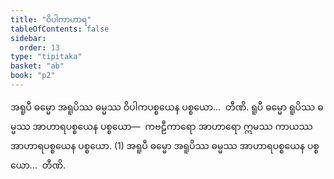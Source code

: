 ```yaml
---
title: "ဝိပါကာဟာရ"
tableOfContents: false
sidebar:
  order: 13
type: "tipitaka"
basket: "ab"
book: "p2"
---
```



<DynamicBreadcrumb />

<Division number="121" book="p2" e="ch" v="38" p="89">

<Paragraph number="819" book="p2">
အရူပီ ဓမ္မော အရူပိဿ ဓမ္မဿ ဝိပါကပစ္စယေန ပစ္စယော…  တီဏိ.
</Paragraph>

<Paragraph number="820" book="p2">
ရူပီ ဓမ္မော ရူပိဿ ဓမ္မဿ အာဟာရပစ္စယေန ပစ္စယော—  ကဗဠီကာရော အာဟာရော ဣမဿ ကာယဿ အာဟာရပစ္စယေန ပစ္စယော. (1)
</Paragraph>

<Paragraph number="821" book="p2">
အရူပီ ဓမ္မော အရူပိဿ ဓမ္မဿ အာဟာရပစ္စယေန ပစ္စယော…  တီဏိ.
</Paragraph>
</Division>
